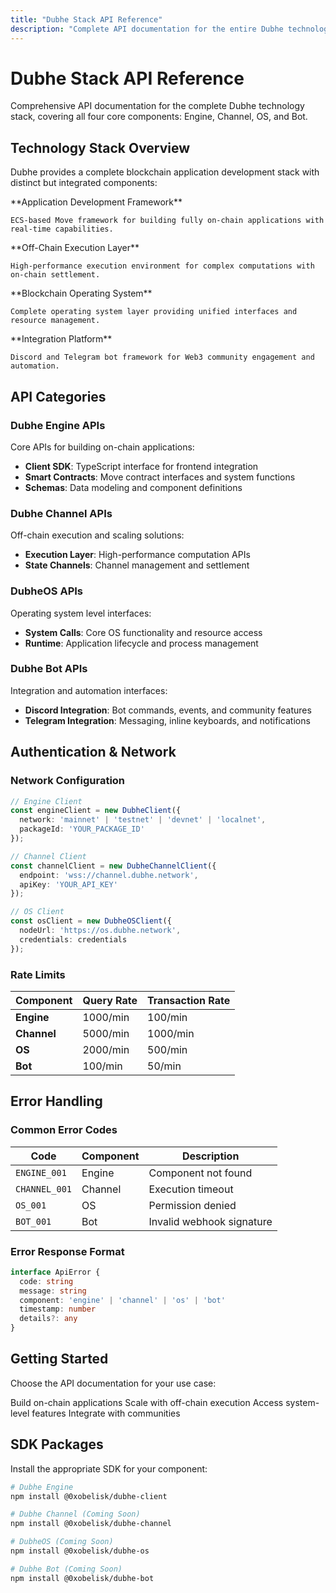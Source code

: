 ```yaml
---
title: "Dubhe Stack API Reference"
description: "Complete API documentation for the entire Dubhe technology stack"
---
```


# Dubhe Stack API Reference

Comprehensive API documentation for the complete Dubhe technology stack, covering all four core components: Engine, Channel, OS, and Bot.

## Technology Stack Overview

Dubhe provides a complete blockchain application development stack with distinct but integrated components:

<CardGroup cols={2}>
  <Card title="Dubhe Engine" icon="cube">
    **Application Development Framework**
    
    ECS-based Move framework for building fully on-chain applications with real-time capabilities.
  </Card>
  
  <Card title="Dubhe Channel" icon="lightning">
    **Off-Chain Execution Layer**
    
    High-performance execution environment for complex computations with on-chain settlement.
  </Card>
  
  <Card title="DubheOS" icon="desktop">
    **Blockchain Operating System**
    
    Complete operating system layer providing unified interfaces and resource management.
  </Card>
  
  <Card title="Dubhe Bot" icon="robot">
    **Integration Platform**
    
    Discord and Telegram bot framework for Web3 community engagement and automation.
  </Card>
</CardGroup>

## API Categories

### Dubhe Engine APIs

Core APIs for building on-chain applications:

- **Client SDK**: TypeScript interface for frontend integration
- **Smart Contracts**: Move contract interfaces and system functions  
- **Schemas**: Data modeling and component definitions

### Dubhe Channel APIs

Off-chain execution and scaling solutions:

- **Execution Layer**: High-performance computation APIs
- **State Channels**: Channel management and settlement

### DubheOS APIs

Operating system level interfaces:

- **System Calls**: Core OS functionality and resource access
- **Runtime**: Application lifecycle and process management

### Dubhe Bot APIs

Integration and automation interfaces:

- **Discord Integration**: Bot commands, events, and community features
- **Telegram Integration**: Messaging, inline keyboards, and notifications

## Authentication & Network

### Network Configuration

```typescript
// Engine Client
const engineClient = new DubheClient({
  network: 'mainnet' | 'testnet' | 'devnet' | 'localnet',
  packageId: 'YOUR_PACKAGE_ID'
});

// Channel Client  
const channelClient = new DubheChannelClient({
  endpoint: 'wss://channel.dubhe.network',
  apiKey: 'YOUR_API_KEY'
});

// OS Client
const osClient = new DubheOSClient({
  nodeUrl: 'https://os.dubhe.network',
  credentials: credentials
});
```

### Rate Limits

| Component | Query Rate | Transaction Rate |
|-----------|------------|------------------|
| **Engine** | 1000/min | 100/min |
| **Channel** | 5000/min | 1000/min |
| **OS** | 2000/min | 500/min |
| **Bot** | 100/min | 50/min |

## Error Handling

### Common Error Codes

| Code | Component | Description |
|------|-----------|-------------|
| `ENGINE_001` | Engine | Component not found |
| `CHANNEL_001` | Channel | Execution timeout |
| `OS_001` | OS | Permission denied |
| `BOT_001` | Bot | Invalid webhook signature |

### Error Response Format

```typescript
interface ApiError {
  code: string
  message: string
  component: 'engine' | 'channel' | 'os' | 'bot'
  timestamp: number
  details?: any
}
```

## Getting Started

Choose the API documentation for your use case:

<CardGroup cols={2}>
  <Card title="Engine API" href="/api-reference/engine/client-sdk">
    Build on-chain applications
  </Card>
  
  <Card title="Channel API" href="/api-reference/channel/overview">  
    Scale with off-chain execution
  </Card>
  
  <Card title="OS API" href="/api-reference/os/system-calls">
    Access system-level features
  </Card>
  
  <Card title="Bot API" href="/api-reference/bot/discord-integration">
    Integrate with communities
  </Card>
</CardGroup>

## SDK Packages

Install the appropriate SDK for your component:

```bash
# Dubhe Engine
npm install @0xobelisk/dubhe-client

# Dubhe Channel (Coming Soon)
npm install @0xobelisk/dubhe-channel

# DubheOS (Coming Soon)  
npm install @0xobelisk/dubhe-os

# Dubhe Bot (Coming Soon)
npm install @0xobelisk/dubhe-bot
```
